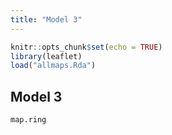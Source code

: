 ```yaml
---
title: "Model 3"
---
```


```r
knitr::opts_chunk$set(echo = TRUE)
library(leaflet)
load("allmaps.Rda")
```


## Model 3


```r
map.ring
```



